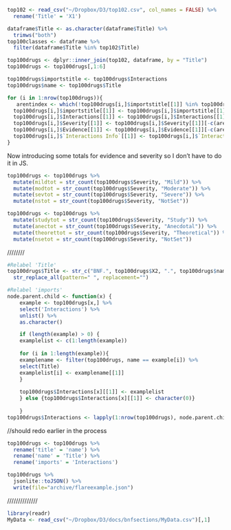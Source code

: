 
```r
top102 <- read_csv("~/Dropbox/D3/top102.csv", col_names = FALSE) %>%
  rename('Title' = 'X1')
```

```r
dataframe$Title <- as.character(dataframe$Title) %>%
  trimws("both")
top100classes <- dataframe %>%
  filter(dataframe$Title %in% top102$Title)
```

```r
top100drugs <- dplyr::inner_join(top102, dataframe, by = "Title")
top100drugs <- top100drugs[,1:6]

top100drugs$importstitle <- top100drugs$Interactions
top100drugs$name <- top100drugs$Title
```

```r
for (i in 1:nrow(top100drugs)){
   arentindex <- which(!top100drugs[i,]$importstitle[[1]] %in% top100drugs$Title)
  top100drugs[i,]$importstitle[[1]] <- top100drugs[i,]$importstitle[[1]][-c(arentindex)]
  top100drugs[i,]$Interactions[[1]] <- top100drugs[i,]$Interactions[[1]][-c(arentindex)]
  top100drugs[i,]$Severity[[1]] <- top100drugs[i,]$Severity[[1]][-c(arentindex)]
  top100drugs[i,]$Evidence[[1]] <- top100drugs[i,]$Evidence[[1]][-c(arentindex)]
  top100drugs[i,]$`Interactions Info`[[1]] <- top100drugs[i,]$`Interactions Info`[[1]][-c(arentindex)]
}
```

Now introducing some totals for evidence and severity so I don't have to do it in JS.
```r
top100drugs <- top100drugs %>%
  mutate(mildtot = str_count(top100drugs$Severity, "Mild")) %>%
  mutate(modtot = str_count(top100drugs$Severity, "Moderate")) %>%
  mutate(sevtot = str_count(top100drugs$Severity, "Severe")) %>%
  mutate(nstot = str_count(top100drugs$Severity, "NotSet"))

top100drugs <- top100drugs %>%
  mutate(studytot = str_count(top100drugs$Severity, "Study")) %>%
  mutate(anectot = str_count(top100drugs$Severity, "Anecdotal")) %>%
  mutate(theorettot = str_count(top100drugs$Severity, "Theoretical")) %>%
  mutate(nsetot = str_count(top100drugs$Severity, "NotSet"))
```
////////

```r
#Relabel 'Title'
top100drugs$Title <- str_c("BNF.", top100drugs$X2, ".", top100drugs$name) %>%
  str_replace_all(pattern=" ", replacement="")

#Relabel 'imports'
node.parent.child <- function(x) {
    example <- top100drugs[x,] %>%
    select('Interactions') %>%
    unlist() %>%
    as.character() 

    if (length(example) > 0) {
    examplelist <- c(1:length(example))
    
    for (i in 1:length(example)){
    examplename <- filter(top100drugs, name == example[i]) %>%
    select(Title)
    examplelist[i] <- examplename[[1]]
    }
    
    top100drugs$Interactions[x][[1]] <- examplelist
    } else {top100drugs$Interactions[x][[1]] <- character(0)}
    
    }
top100drugs$Interactions <- lapply(1:nrow(top100drugs), node.parent.child)
```

//should redo earlier in the process
```r
top100drugs <- top100drugs %>%
  rename('title' = 'name') %>%
  rename('name' = 'Title') %>%
  rename('imports' = 'Interactions')
```

```r
top100drugs %>%
  jsonlite::toJSON() %>%
  write(file="archive/flareexample.json")
```

//////////////

```r
library(readr)
MyData <- read_csv("~/Dropbox/D3/docs/bnfsections/MyData.csv")[,1]
```

